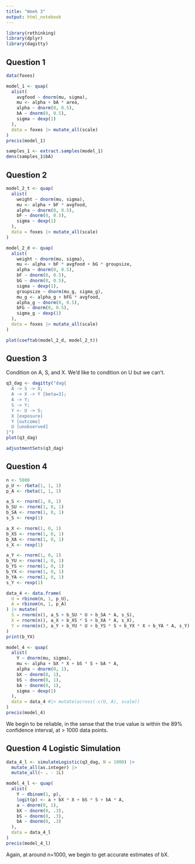 ```yaml
---
title: "Week 3"
output: html_notebook
---
```


```r
library(rethinking)
library(dplyr)
library(dagitty)
```

## Question 1

```r
data(foxes)

model_1 <- quap(
  alist(
    avgfood ~ dnorm(mu, sigma),
    mu <- alpha + bA * area, 
    alpha ~ dnorm(0, 0.5), 
    bA ~ dnorm(0, 0.5), 
    sigma ~ dexp(1)
  ), 
  data = foxes |> mutate_all(scale)
)
precis(model_1)
```

```r
samples_1 <- extract.samples(model_1)
dens(samples_1$bA)
```

## Question 2

```r
model_2_t <- quap(
  alist(
    weight ~ dnorm(mu, sigma), 
    mu <- alpha + bF * avgfood, 
    alpha ~ dnorm(0, 0.5), 
    bF ~ dnorm(0, 0.5), 
    sigma ~ dexp(1)
  ), 
  data = foxes |> mutate_all(scale)
)

model_2_d <- quap(
  alist(
    weight ~ dnorm(mu, sigma), 
    mu <- alpha + bF * avgfood + bG * groupsize, 
    alpha ~ dnorm(0, 0.5), 
    bF ~ dnorm(0, 0.5), 
    bG ~ dnorm(0, 0.5), 
    sigma ~ dexp(1),
    groupsize ~ dnorm(mu_g, sigma_g), 
    mu_g <- alpha_g + bFG * avgfood,
    alpha_g ~ dnorm(0, 0.5),
    bFG ~ dnorm(0, 0.5), 
    sigma_g ~ dexp(1)
  ), 
  data = foxes |> mutate_all(scale)
)

plot(coeftab(model_2_d, model_2_t))
```

## Question 3

Condition on A, S, and X. We'd like to condition on U but we can't. 

```r
q3_dag <- dagitty("dag{
  A -> S -> X;
  A -> X -> Y [beta=3];
  A -> Y;
  S -> Y;
  Y <- U -> S;
  X [exposure]
  Y [outcome]
  U [unobserved]
}")
plot(q3_dag)
```
```r
adjustmentSets(q3_dag)
```

## Question 4

```r
n <- 5000
p_U <- rbeta(1, 1, 1)
p_A <- rbeta(1, 1, 1)

a_S <- rnorm(1, 0, 1)
b_SU <- rnorm(1, 0, 1)
b_SA <- rnorm(1, 0, 1)
s_S <- rexp(1)

a_X <- rnorm(1, 0, 1)
b_XS <- rnorm(1, 0, 1)
b_XA <- rnorm(1, 0, 1)
s_X <- rexp(1)

a_Y <- rnorm(1, 0, 1)
b_YU <- rnorm(1, 0, 1)
b_YS <- rnorm(1, 0, 1)
b_YX <- rnorm(1, 0, 1)
b_YA <- rnorm(1, 0, 1)
s_Y <- rexp(1)

data_4 <- data.frame(
  U = rbinom(n, 1, p_U), 
  A = rbinom(n, 1, p_A)
) |> mutate(
  S = rnorm(n(), a_S + b_SU * U + b_SA * A, s_S), 
  X = rnorm(n(), a_X + b_XS * S + b_XA * A, s_X), 
  Y = rnorm(n(), a_Y + b_YU * U + b_YS * S + b_YX * X + b_YA * A, s_Y)
)
print(b_YX)
```

```r
model_4 <- quap(
  alist(
    Y ~ dnorm(mu, sigma), 
    mu <- alpha + bX * X + bS * S + bA * A, 
    alpha ~ dnorm(0, 1), 
    bX ~ dnorm(0, 1), 
    bS ~ dnorm(0, 1), 
    bA ~ dnorm(0, 1),
    sigma ~ dexp(1)
  ), 
  data = data_4 #|> mutate(across(-c(U, A), scale))
)
precis(model_4)
```


We begin to be reliable, in the sense that the true value is within the 89% confidence interval, at > 1000 data points. 

## Question 4 Logistic Simulation

```r
data_4_l <- simulateLogistic(q3_dag, N = 1000) |>
  mutate_all(as.integer) |> 
  mutate_all(~ . - 1L)
```

```r
model_4_l <- quap(
  alist(
    Y ~ dbinom(1, p), 
    logit(p) <- a + bX * X + bS * S + bA * A, 
    a ~ dnorm(0, 1), 
    bX ~ dnorm(0, .3), 
    bS ~ dnorm(0, .3), 
    bA ~ dnorm(0, .3)
  ), 
  data = data_4_l
)
precis(model_4_l)
```


Again, at around n=1000, we begin to get accurate estimates of bX. 